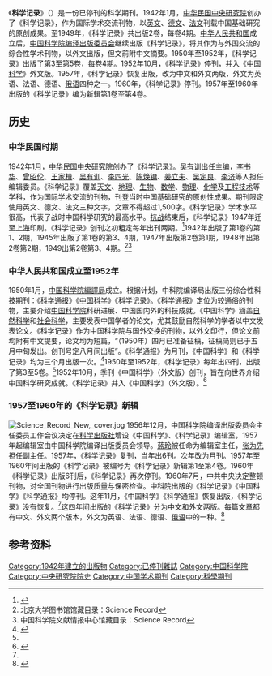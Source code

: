 {{Infobox Journal
| title        = Science Record
| native_title = 科学记录
| cover        = [[File:Science_Record,_cover.jpg|200px]]
| editor       = 
| discipline   = 
| language     = [[英语|英语]]、[[法语|法语]]、[[德语|德语]]、[[俄语|俄语]]、[[中文|中文]]
| abbreviation = 
| publisher    = [[中央研究院|中央研究院]]（1942-1949）<br>[[中国科学院编译出版委员会|中国科学院编译出版委员会]]（1950-1952）<br>[[科学出版社|科学出版社]]（1957-1960）
| country      = 
| frequency    = 不定期出刊
| history      = 1942-1952<br>1957-1960
| openaccess   = 
| impact       =
| impact-year  = 
| website      = 
| link1        = 
| link1-name   = 
| link2        = 
| link2-name   = 
| RSS          = 
| atom         = 
| JSTOR        = 
| OCLC         = 
| LCCN         = 
| CODEN        = 
| ISSN         = 	0559-1244
| eISSN        = 
| CN           = 
}}
《'''科学记录'''》（{{lang|en|Science Record}}）是一份已停刊的科学期刊。1942年1月，[[中华民国|中华民国]][[中央研究院|中央研究院]]创办了《科学记录》，作为国际学术交流刊物，以[[英文|英文]]、[[德文|德文]]、[[法文|法文]]刊载中国基础研究的原创成果。至1949年，《科学记录》共出版2卷，每卷4期。[[中华人民共和国|中华人民共和国]]成立后，[[中国科学院编译出版委员会|中国科学院编译出版委员会]]继续出版《科学记录》，将其作为与外国交流的综合性学术刊物，以外文出版，但文前附中文摘要。1950年至1952年，《科学记录》出版了第3至第5卷，每卷4期。1952年10月，《科学记录》停刊，并入《[[中国科学_(期刊)|中国科学]]》外文版。1957年，《科学记录》恢复出版，改为中文和外文两版，外文为英语、法语、德语、[[俄语|俄语]]四种之一。1960年，《科学记录》停刊。1957年至1960年出版的《科学记录》编为新辑第1卷至第4卷。

== 历史 ==
=== 中华民国时期 ===
1942年1月，[[中华民国|中华民国]][[中央研究院|中央研究院]]创办了《科学记录》。[[吴有训|吴有训]]出任主编，[[李书华|李书华]]、[[曾昭伦|曾昭伦]]、[[王家楫|王家楫]]、[[吴有训|吴有训]]、[[李四光|李四光]]、[[陈焕镛|陈焕镛]]、[[姜立夫|姜立夫]]、[[吴定良|吴定良]]、[[李济|李济]]等人担任编辑委员。《科学记录》覆盖[[天文|天文]]、[[地理|地理]]、[[生物|生物]]、[[数学|数学]]、[[物理|物理]]、[[化学|化学]]及[[工程技术|工程技术]]等学科，作为国际学术交流的刊物，刊登当时中国基础研究的原创性成果。期刊限定使用英文、德文、法文三种文字，文章不得超过1,500字。《科学记录》学术水平很高，代表了战时中国科学研究的最高水平。[[抗战|抗战]]结束后，《科学记录》1947年迁至[[上海|上海]]印刷。《科学记录》创刊之初粗定每年出刊两期。<ref>{{cite book|author1=章绍嗣|author2=田子渝|author3=陈金安|title=中国抗日战争大辞典|date=1995|publisher=武汉出版社|location=武汉|isbn=7-5430-1322-3|page=852}}</ref>1942年出版了第1卷的第1、2期，1945年出版了第1卷的第3、4期，1947年出版第2卷第1期，1948年出第2卷第2期，1949出第2卷第3、4期。<ref name=pkulibcat>北京大学图书馆馆藏目录：Science Record</ref><ref>中国科学院文献情报中心馆藏目录：Science Record</ref> 

=== 中华人民共和国成立至1952年 ===
1950年1月，[[中国科学院編譯局|中国科学院編譯局]]成立。根据计划，中科院编译局出版三份综合性科技期刊：《[[科学通报|科学通报]]》《[[中国科学_(期刊)|中国科学]]》《科学记录》。《科学通报》定位为较通俗的刊物，主要介绍[[中国科学院|中国科学院]]科研进展、中国国内外的科技成就。《中国科学》涵盖[[自然科学|自然科学]]和[[社会科学|社会科学]]，主要发表中国学者的论文，尤其鼓励自然科学的学者以中文发表论文。《科学记录》作为中国科学院与国外交换的刊物，以外文印行，但论文前均附有中文提要，论文均为短篇，“（1950年）四月已准备征稿，征稿简则已于五月中旬发出。创刊号定八月间出版”。《科学通报》为月刊，《中国科学》和《科学记录》均为三个月出版一次。<ref>{{cite journal|title=本院編譯局五個月來的工作報告|journal=科学通报|date=1950|issue=2}}</ref>1950年至1952年，《科学记录》每年出四刊，出版了第3至5卷。<ref name=pkulibcat/>1952年10月，季刊《中国科学》（外文版）创刊，旨在向世界介绍中国科学研究成就。《科学记录》并入《中国科学》（外文版）。<ref name=anni60>{{cite web|title=大事记（1950—2010）|url=http://60.scichina.com/history/|website=《中国科学》杂志社|accessdate=2015-10-02|deadurl=yes|archiveurl=https://web.archive.org/web/20160304121248/http://60.scichina.com/history/|archivedate=2016-03-04}}</ref>

=== 1957至1960年的《科学记录》新辑 ===
[[File:Science_Record_New,_cover.jpg|thumb]]
1956年12月，中国科学院编译出版委员会主任委员工作会议决定在[[科学出版社|科学出版社]]增设《中国科学》、《科学记录》编辑室，1957年起编辑室由中国科学院编译出版委员会领导。[[蓝玲|蓝玲]]被任命为编辑室主任，[[张为先|张为先]]担任副主任。1957年，《科学记录》复刊，当年出6刊。次年改为月刊。1957年至1960年间出版的《科学记录》被编号为《科学记录》新辑第1至第4卷。1960年《科学记录》出版6刊后，《科学记录》再次停刊。1960年7月，中共中央决定整顿刊物，对全国刊物进行出版质量与保密检查。中科院出版的《科学记录》《中国科学》《科学通报》均停刊。这年11月，《中国科学》《科学通报》恢复出版，《科学记录》没有恢复。<ref name=anni60/>这四年间出版的《科学记录》分为中文和外文两版。每篇文章都有中文、外文两个版本，外文为英语、法语、德语、[[俄语|俄语]]中的一种。<ref>{{cite journal|author1=王敏|coauthors=代钦|title=《科学记录》及其中的数学研究成果|journal=内蒙古师范大学学报：自然科学版|date=2014|issue=3|pages=375}}</ref>

== 参考资料 ==
{{reflist}}

[[Category:1942年建立的出版物|Category:1942年建立的出版物]]
[[Category:已停刊雜誌|Category:已停刊雜誌]]
[[Category:中国科学院|Category:中国科学院]]
[[Category:中央研究院院史|Category:中央研究院院史]]
[[Category:中国学术期刊|Category:中国学术期刊]]
[[Category:科學期刊|Category:科學期刊]]